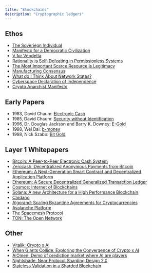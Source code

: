 ```yaml
---
title: "Blockchains"
description: "Cryptographic ledgers"
---
```


## Ethos

- [The Soveriegn Individual](https://en.wikipedia.org/wiki/The_Sovereign_Individual)
- [Manifesto for a Democratic Civilization](https://files.libcom.org/files/ManifestoforaDemocraticCivilizationvol2.pdf)
- [V for Vendetta](https://en.wikipedia.org/wiki/V_for_Vendetta)
- [Rationality is Self-Defeating in Permissionless Systems](https://bford.info/2019/09/23/rational/)
- [The Most Important Scarce Resource is Legitimacy](https://vitalik.ca/general/2021/03/23/legitimacy.html)
- [Manufacturing Consensus](https://drydenbrown.posthaven.com/manufacturing-consensus)
- [What do I Think About Network States?](https://vitalik.ca/general/2022/07/13/networkstates.html)
- [Cyberspace Declaration of Independence](https://www.eff.org/cyberspace-independence)
- [Crypto Anarchist Manifesto](https://groups.csail.mit.edu/mac/classes/6.805/articles/crypto/cypherpunks/may-crypto-manifesto.html)

## Early Papers

- 1983, David Chaum: [Electronic Cash](https://sceweb.sce.uhcl.edu/yang/teaching/csci5234WebSecurityFall2011/Chaum-blind-signatures.PDF)
- 1985, David Chaum: [Security without Identification](https://www.cs.ru.nl/~jhh/pub/secsem/chaum1985bigbrother.pdf)
- 1996, Dr. Douglas Jackson and Barry K. Downey: [E-Gold](https://cs.stanford.edu/people/eroberts/cs201/projects/2010-11/Bitcoins/e-gold.html)
- 1998, Wei Dai: [b-money](http://www.weidai.com/bmoney.txt)
- 1998, Nick Szabo: [Bit Gold](https://nakamotoinstitute.org/bit-gold/)

## Layer 1 Whitepapers

- [Bitcoin: A Peer-to-Peer Electronic Cash System](https://bitcoin.org/bitcoin.pdf)
- [Zerocash: Decentralized Anonymous Payments from Bitcoin](https://ieeexplore.ieee.org/stamp/stamp.jsp?tp=&arnumber=6956581)
- [Ethereum: A Next-Generation Smart Contract and Decentralized Application Platform](https://ethereum.org/669c9e2e2027310b6b3cdce6e1c52962/Ethereum_Whitepaper_-_Buterin_2014.pdf)
- [Ethereum: A Secure Decentralized Generalized Transaction Ledger](https://gavwood.com/paper.pdf)
- [Cosmos: Internet of Blockchains](https://api-new.whitepaper.io/documents/pdf?id=BJNXW5ZnU)
- [Solana: A new Architecture for a High Performance Blockchain](https://solana.com/solana-whitepaper.pdf)
- [Cardano](https://api-new.whitepaper.io/documents/pdf?id=HkUIhFWhL)
- [Algorand: Scaling Byzantine Agreements for Cryptocurrencies](https://people.csail.mit.edu/nickolai/papers/gilad-algorand-eprint.pdf)
- [Avalanche Platform](https://assets.website-files.com/5d80307810123f5ffbb34d6e/6008d7bbf8b10d1eb01e7e16_Avalanche%20Platform%20Whitepaper.pdf)
- [The Spacemesh Protocol](https://drive.google.com/file/d/18I9GPebWqgpvusI1kMnAB9nayBbL-1qN/view)
- [TON: The Open Network](https://ton.org/whitepaper.pdf)

## Other

- [Vitalik: Crypto x AI](https://vitalik.eth.limo/general/2024/01/30/cryptoai.html)
- [When Giants Collide: Exploring the Convergence of Crypto x AI](https://blog.ueth.org/p/when-giants-collide-exploring-the)
- [AiOmen: Demo of prediction market where AI are players](https://aiomen.eth.limo/)
- [Nightshade: Near Protocol Sharding Design 2.0](https://near.org/files/nightshade.pdf)
- [Stateless Validation in a Sharded Blockchain](https://ethresear.ch/t/stateless-validation-in-a-sharded-blockchain/18763)